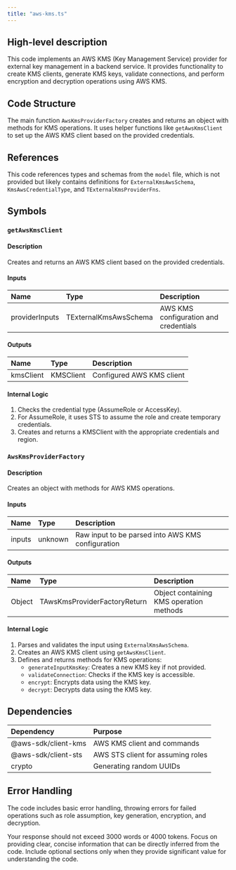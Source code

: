 ```yaml
---
title: "aws-kms.ts"
---
```


## High-level description
This code implements an AWS KMS (Key Management Service) provider for external key management in a backend service. It provides functionality to create KMS clients, generate KMS keys, validate connections, and perform encryption and decryption operations using AWS KMS.

## Code Structure
The main function `AwsKmsProviderFactory` creates and returns an object with methods for KMS operations. It uses helper functions like `getAwsKmsClient` to set up the AWS KMS client based on the provided credentials.

## References
This code references types and schemas from the `model` file, which is not provided but likely contains definitions for `ExternalKmsAwsSchema`, `KmsAwsCredentialType`, and `TExternalKmsProviderFns`.

## Symbols

### `getAwsKmsClient`
#### Description
Creates and returns an AWS KMS client based on the provided credentials.

#### Inputs
| Name | Type | Description |
|:-----|:-----|:------------|
| providerInputs | TExternalKmsAwsSchema | AWS KMS configuration and credentials |

#### Outputs
| Name | Type | Description |
|:-----|:-----|:------------|
| kmsClient | KMSClient | Configured AWS KMS client |

#### Internal Logic
1. Checks the credential type (AssumeRole or AccessKey).
2. For AssumeRole, it uses STS to assume the role and create temporary credentials.
3. Creates and returns a KMSClient with the appropriate credentials and region.

### `AwsKmsProviderFactory`
#### Description
Creates an object with methods for AWS KMS operations.

#### Inputs
| Name | Type | Description |
|:-----|:-----|:------------|
| inputs | unknown | Raw input to be parsed into AWS KMS configuration |

#### Outputs
| Name | Type | Description |
|:-----|:-----|:------------|
| Object | TAwsKmsProviderFactoryReturn | Object containing KMS operation methods |

#### Internal Logic
1. Parses and validates the input using `ExternalKmsAwsSchema`.
2. Creates an AWS KMS client using `getAwsKmsClient`.
3. Defines and returns methods for KMS operations:
   - `generateInputKmsKey`: Creates a new KMS key if not provided.
   - `validateConnection`: Checks if the KMS key is accessible.
   - `encrypt`: Encrypts data using the KMS key.
   - `decrypt`: Decrypts data using the KMS key.

## Dependencies
| Dependency | Purpose |
|:-----------|:--------|
| @aws-sdk/client-kms | AWS KMS client and commands |
| @aws-sdk/client-sts | AWS STS client for assuming roles |
| crypto | Generating random UUIDs |

## Error Handling
The code includes basic error handling, throwing errors for failed operations such as role assumption, key generation, encryption, and decryption.

Your response should not exceed 3000 words or 4000 tokens. Focus on providing clear, concise information that can be directly inferred from the code. Include optional sections only when they provide significant value for understanding the code.
